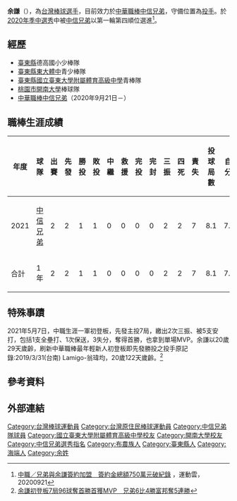 {{Refimprove|time=2020-09-24T03:15:58+00:00}}
{{不是|于謙}}
{{Infobox CPBL player|
|name=余謙|
|image=Yu Chien pitching in 2019.jpg|
|caption=攝於2019年|
|width=300|
|position=投手|
|team=中信兄弟|
|number=49|
|bats=右|
|throws=右|
|birthdate={{birth_date_and_age|2001|4|9|mf=y}}|
|birthplace={{TWN}}[[臺東縣|臺東縣]][[海端鄉|海端鄉]]廣原村錦屏部落|
|debutdate=5月7日
|debutyear=2021年
|debutteam=中信兄弟
|statyear=2021年球季
|stat1label=勝投—敗投
|stat1value=1—1
|stat2label=中繼－救援
|stat2value=0—0
|stat3label=三振—四壞
|stat3value=2—2
|stat4label=防禦率
|stat4value=7.56
|teams=<nowiki></nowiki> 
*[[中信兄弟|中信兄弟]]（2020年9月21日－）
|awards=<nowiki></nowiki>
*1次[[中華職棒總冠軍賽|總冠軍]]：2021
}}

'''余謙'''（{{bd|2001年|4月9日}}），為[[台灣|台灣]][[棒球|棒球]][[選手|選手]]，目前效力於[[中華職棒|中華職棒]][[中信兄弟|中信兄弟]]，守備位置為[[投手|投手]]。於[[中華職棒歷年選秀會#職棒三十一年（2020年）|2020年季中選秀]]中被[[中信兄弟|中信兄弟]]以第一輪第四順位選進<ref>[https://sports.ettoday.net/news/1813949 中職／兄弟與余謙簽約加盟　簽約金總額750萬元破紀錄] {{Wayback|url=https://sports.ettoday.net/news/1813949 |date=20201026192318 }}，運動雲，20200921</ref>。

==經歷==
*[[臺東縣|臺東縣]]德高國小少棒隊
*[[臺東縣|臺東縣]][[東大體中|東大體中]]青少棒隊
*[[臺東縣|臺東縣]][[國立臺東大學附屬體育高級中學|國立臺東大學附屬體育高級中學]]青棒隊
*[[桃園市|桃園市]][[開南大學|開南大學]]棒球隊
*[[中華職棒|中華職棒]][[中信兄弟|中信兄弟]]（2020年9月21日－）

==職棒生涯成績==
{| class="wikitable" width="1000px"
|- align="center"
!年度!!球隊!!出賽!!先發!!勝投!!敗投!!中繼!!救援!!完投!!完封!!三振!!四死!!責失!!投球局數!!自責分率!!被上壘率
|- align="center"
|2021||[[中信兄弟|中信兄弟]]||2||2||1||1||0||0||0||0||2||2||7||8.1||7.56||1.68
|- align=middle style="color:black; background-color:yellow"
|合計||1年||2||2||1||1||0||0||0||0||2||2||7||8.1||7.56||1.68
|}

==特殊事蹟==
2021年5月7日，中職生涯一軍初登板，先發主投7局，繳出2次三振、被5支安打，包括1支全壘打、1次保送，3失分，奪得首勝，也拿到單場MVP。余謙以20歲29天歲齡，刷新中華職棒最年輕新人初登板即先發勝投之投手原記錄:2019/3/31(台南) Lamigo-翁瑋均，20歲122天歲齡。<ref>[https://sports.ettoday.net/news/1976949?redirect=1 余謙初登板7局96球奪首勝首獲MVP　兄弟6比4勝富邦奪5連勝]</ref>

== 參考資料 ==
{{reflist}}

==外部連結==
{{台灣棒球維基館}}
{{中信兄弟隊球員名單}}
{{DEFAULTSORT:Yu Chien}}
[[Category:台灣棒球運動員|Category:台灣棒球運動員]]
[[Category:台灣原住民棒球運動員|Category:台灣原住民棒球運動員]]
[[Category:中信兄弟隊球員|Category:中信兄弟隊球員]]
[[Category:國立臺東大學附屬體育高級中學校友|Category:國立臺東大學附屬體育高級中學校友]]
[[Category:開南大學校友|Category:開南大學校友]]
[[Category:中信兄弟選秀指名|Category:中信兄弟選秀指名]]
[[Category:布農族人|Category:布農族人]]
[[Category:臺東縣人|Category:臺東縣人]]
[[Category:海端人|Category:海端人]]
[[Category:余姓|Category:余姓]]